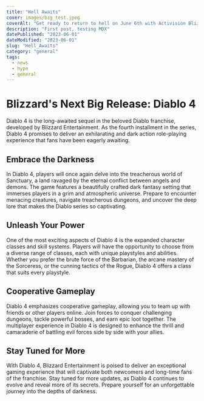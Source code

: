 ```yaml
---
title: "Hell Awaits"
cover: images/big_test.jpeg
coverAlt: "Get ready to return to hell on June 6th with Activision Blizzards latest title, Diablo 4"
description: "First post, testing MDX"
datePublished: "2023-06-01"
dateModified: "2023-06-01"
slug: "Hell_Awaits"
category: "general"
tags:
  - news
  - hype
  - general
---
```

# Blizzard's Next Big Release: Diablo 4


Diablo 4 is the long-awaited sequel in the beloved Diablo franchise, developed by Blizzard Entertainment. As the fourth installment in the series, Diablo 4 promises to deliver an exhilarating and dark action role-playing experience that fans have been eagerly awaiting.

## Embrace the Darkness

In Diablo 4, players will once again delve into the treacherous world of Sanctuary, a land ravaged by the eternal conflict between angels and demons. The game features a beautifully crafted dark fantasy setting that immerses players in a grim and atmospheric universe. Prepare to encounter menacing creatures, navigate treacherous dungeons, and uncover the deep lore that makes the Diablo series so captivating.

## Unleash Your Power

One of the most exciting aspects of Diablo 4 is the expanded character classes and skill systems. Players will have the opportunity to choose from a diverse range of classes, each with unique playstyles and abilities. Whether you prefer the brute force of the Barbarian, the arcane mastery of the Sorceress, or the cunning tactics of the Rogue, Diablo 4 offers a class that suits every playstyle.

## Cooperative Gameplay

Diablo 4 emphasizes cooperative gameplay, allowing you to team up with friends or other players online. Join forces to conquer challenging dungeons, tackle powerful bosses, and earn epic loot together. The multiplayer experience in Diablo 4 is designed to enhance the thrill and camaraderie of battling evil forces side by side with your allies.

## Stay Tuned for More

With Diablo 4, Blizzard Entertainment is poised to deliver an exceptional gaming experience that will captivate both newcomers and long-time fans of the franchise. Stay tuned for more updates, as Diablo 4 continues to evolve and reveal more of its secrets. Prepare yourself for an unforgettable journey into the depths of darkness.

